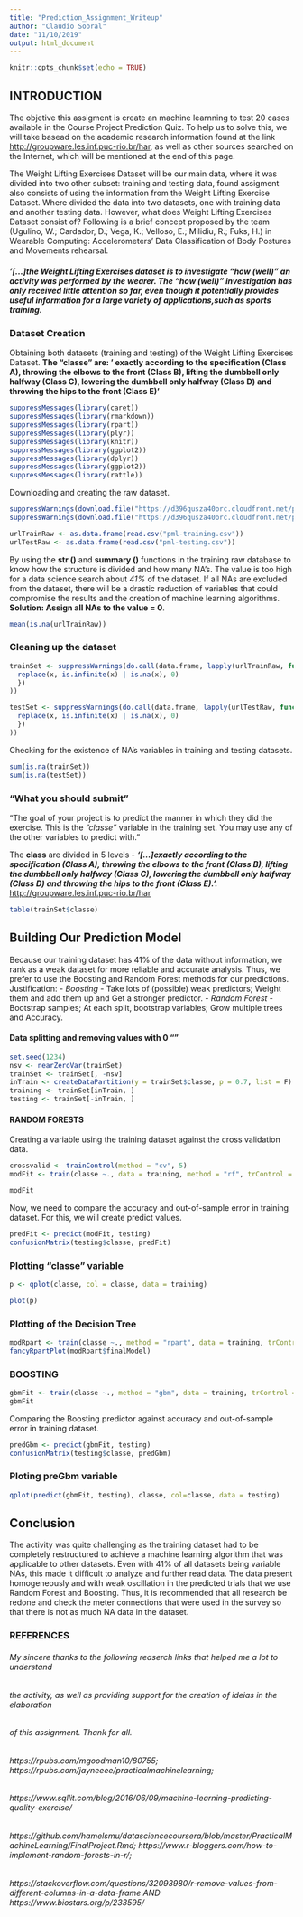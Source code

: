 ```yaml
---
title: "Prediction_Assignment_Writeup"
author: "Claudio Sobral"
date: "11/10/2019"
output: html_document
---
```


```r
knitr::opts_chunk$set(echo = TRUE)
```
## INTRODUCTION

The objetive this assigment is create an machine learnning to test 20 cases available in the Course Project Prediction Quiz. To help us to solve this, we will take basead on the academic research information found at the link <http://groupware.les.inf.puc-rio.br/har>, as well as other sources searched on the Internet, which will be mentioned at the end of this page. 

The Weight Lifting Exercises Dataset will be our main data, where it was divided into two other subset: training and testing data, found  assigment also consists of using the information from the Weight Lifting Exercise Dataset. Where divided the data into two datasets, one with training data and another testing data. However, what does Weight Lifting Exercises Dataset consist of? Following is a brief concept proposed by the team (Ugulino, W.; Cardador, D.; Vega, K.; Velloso, E.; Milidiu, R.; Fuks, H.) in Wearable Computing: Accelerometers’ Data Classification of Body Postures and Movements rehearsal. 

##### *'[...]the Weight Lifting Exercises dataset is to investigate "how (well)" an activity was performed by the wearer. The "how (well)" investigation has only received little attention so far, even though it potentially provides useful information for a large variety of applications,such as sports training*. 

### Dataset Creation

Obtaining both datasets (training and testing) of the Weight Lifting Exercises Dataset.
**The "classe" are: ' exactly according to the specification (Class A), throwing the elbows to the front (Class B), lifting the dumbbell only halfway (Class C), lowering the dumbbell only halfway (Class D) and throwing the hips to the front (Class E)'**


```r
suppressMessages(library(caret))
suppressMessages(library(rmarkdown))
suppressMessages(library(rpart))
suppressMessages(library(plyr))
suppressMessages(library(knitr))
suppressMessages(library(ggplot2))
suppressMessages(library(dplyr))
suppressMessages(library(ggplot2))
suppressMessages(library(rattle))
```
Downloading and creating the raw dataset.
```r
suppressWarnings(download.file("https://d396qusza40orc.cloudfront.net/predmachlearn/pml-training.csv", destfile = "pml-training.csv", method = "curl"))
suppressWarnings(download.file("https://d396qusza40orc.cloudfront.net/predmachlearn/pml-testing.csv",  destfile = "pml-testing.csv", method = "curl"))
```
```r
urlTrainRaw <- as.data.frame(read.csv("pml-training.csv"))
urlTestRaw <- as.data.frame(read.csv("pml-testing.csv"))
```
By using the **str ()** and **summary ()** functions in the training raw database to know how the structure is divided and how many NA's. The value is too high for a data science search about *41%* of the dataset. If all NAs are excluded from the dataset, there will be a drastic reduction of variables that could compromise the results and the creation of machine learning algorithms. **Solution: Assign all NAs to the value = 0**.
```r
mean(is.na(urlTrainRaw))
```
### Cleaning up the dataset

```r

trainSet <- suppressWarnings(do.call(data.frame, lapply(urlTrainRaw, function(x) {
  replace(x, is.infinite(x) | is.na(x), 0)
  })
))

testSet <- suppressWarnings(do.call(data.frame, lapply(urlTestRaw, function(x) {
  replace(x, is.infinite(x) | is.na(x), 0)
  })
))

```
Checking for the existence of NA's variables in training and testing datasets.
```r
sum(is.na(trainSet))
sum(is.na(testSet))
```

### "What you should submit"
"The goal of your project is to predict the manner in which they did the exercise. This is the *"classe"* variable in the training set. You may use any of the other variables to predict with."

The **class** are divided in 5 levels - ***'[...]exactly according to the specification (Class A), throwing the elbows to the front (Class B), lifting the dumbbell only halfway (Class C), lowering the dumbbell only halfway (Class D) and throwing the hips to the front (Class E).'.***
<http://groupware.les.inf.puc-rio.br/har>
```r
table(trainSet$classe)
```
## Building Our Prediction Model

Because our training dataset has 41% of the data without information, we rank as a weak dataset for more reliable and accurate analysis. Thus, we prefer to use the Boosting and Random Forest methods for our predictions. Justification:
  - *Boosting* - Take lots of (possible) weak predictors; Weight them and add them up and Get a stronger predictor.
  - *Random Forest* - Bootstrap samples; At each split, bootstrap variables; Grow multiple trees and Accuracy.

#### Data splitting and removing values with 0 ""

```r
set.seed(1234)
nsv <- nearZeroVar(trainSet)
trainSet <- trainSet[, -nsv]
inTrain <- createDataPartition(y = trainSet$classe, p = 0.7, list = F)
training <- trainSet[inTrain, ]
testing <- trainSet[-inTrain, ]
```
#### RANDOM FORESTS

Creating a variable using the training dataset against the cross validation data.  
```r
crossvalid <- trainControl(method = "cv", 5)
modFit <- train(classe ~., data = training, method = "rf", trControl = crossvalid)

modFit
```

Now, we need to compare the accuracy and out-of-sample error in training dataset. For this, we will create predict values.

```r
predFit <- predict(modFit, testing)
confusionMatrix(testing$classe, predFit)
```

### Plotting "classe" variable

```r
p <- qplot(classe, col = classe, data = training)
```
```r
plot(p)
```

### Plotting of the Decision Tree

```r
modRpart <- train(classe ~., method = "rpart", data = training, trControl = crossvalid)
fancyRpartPlot(modRpart$finalModel)
```

### BOOSTING

```r

gbmFit <- train(classe ~., method = "gbm", data = training, trControl = crossvalid, verbose = FALSE)
gbmFit
```
Comparing the Boosting predictor against accuracy and out-of-sample error in training dataset.
```r
predGbm <- predict(gbmFit, testing)
confusionMatrix(testing$classe, predGbm)
```

### Ploting preGbm variable

```r
qplot(predict(gbmFit, testing), classe, col=classe, data = testing)

```

## Conclusion

The activity was quite challenging as the training dataset had to be completely restructured to achieve a machine learning algorithm that was applicable to other datasets.
Even with 41% of all datasets being variable NAs, this made it difficult to analyze and further read data. The data present homogeneously and with weak oscillation in the predicted trials that we use Random Forest and Boosting. Thus, it is recommended that all research be redone and check the meter connections that were used in the survey so that there is not as much NA data in the dataset.



### REFERENCES
###### My sincere thanks to the following reaserch links that helped me a lot to understand
###### the activity, as well as providing support for the creation of ideias in the elaboration
###### of this assignment. Thank for all.
###### https://rpubs.com/mgoodman10/80755; https://rpubs.com/jayneeee/practicalmachinelearning; 
###### https://www.sqllit.com/blog/2016/06/09/machine-learning-predicting-quality-exercise/
###### https://github.com/hamelsmu/datasciencecoursera/blob/master/PracticalMachineLearning/FinalProject.Rmd; https://www.r-bloggers.com/how-to-implement-random-forests-in-r/;
###### https://stackoverflow.com/questions/32093980/r-remove-values-from-different-columns-in-a-data-frame AND https://www.biostars.org/p/233595/

